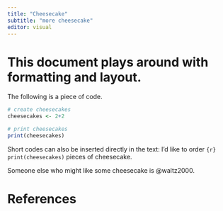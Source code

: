 ```yaml
---
title: "Cheesecake"
subtitle: "more cheesecake"
editor: visual
---
```


# This document plays around with formatting and layout. {#sec-this-document-plays-around-with-formatting-and-layout.}

The following is a piece of code.

```r

# create cheesecakes
cheesecakes <- 2+2

# print cheesecakes
print(cheesecakes)

```

Short codes can also be inserted directly in the text: I'd like to order `{r} print(cheesecakes)` pieces of cheesecake.

Someone else who might like some cheesecake is @waltz2000.

# References {.unnumbered}
